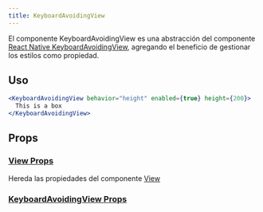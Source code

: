 ```yaml
---
title: KeyboardAvoidingView
---
```


El componente KeyboardAvoidingView es una abstracción del componente [React Native KeyboardAvoidingView](https://reactnative.dev/docs/keyboardavoidingview),
agregando el beneficio de gestionar los estilos como propiedad. 

## Uso

```jsx
<KeyboardAvoidingView behavior="height" enabled={true} height={200}>
  This is a box
</KeyboardAvoidingView>
```

## Props

### [View Props](view#props)
Hereda las propiedades del componente [View](view#props)

### [KeyboardAvoidingView Props](https://reactnative.dev/docs/keyboardavoidingview#props)